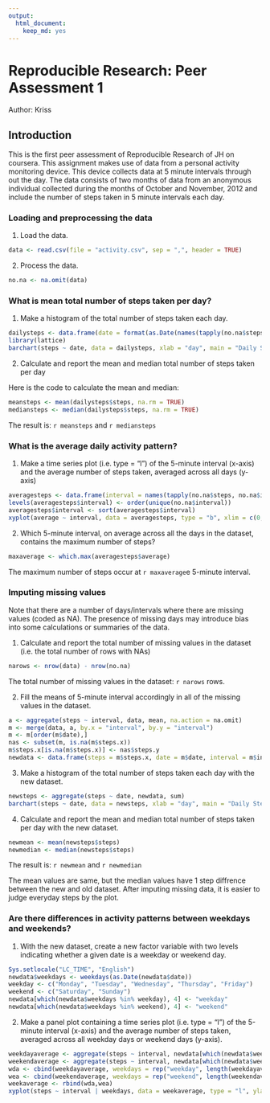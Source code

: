 ```yaml
---
output:
  html_document:
    keep_md: yes
---
```

# Reproducible Research: Peer Assessment 1
Author: Kriss


## Introduction
This is the first peer assessment of Reproducible Research of JH on coursera. This assignment makes use of data from a personal activity monitoring device. This device collects data at 5 minute intervals through out the day. The data consists of two months of data from an anonymous individual collected during the months of October and November, 2012 and include the number of steps taken in 5 minute intervals each day.


### Loading and preprocessing the data

1. Load the data.
```r
data <- read.csv(file = "activity.csv", sep = ",", header = TRUE)
```

2. Process the data.
```r
no.na <- na.omit(data)
```


### What is mean total number of steps taken per day?

1. Make a histogram of the total number of steps taken each day.
```r
dailysteps <- data.frame(date = format(as.Date(names(tapply(no.na$steps, no.na$date, sum))), "%m%d"), steps = tapply(no.na$steps, no.na$date, sum))
library(lattice)
barchart(steps ~ date, data = dailysteps, xlab = "day", main = "Daily Steps from October 1 to November 30, 2012", horizontal = FALSE, scales = list(x = list(cex = 0.7)), xlim = c(0, 62), ylim = c(0, 25000))
```

2. Calculate and report the mean and median total number of steps taken per day

Here is the code to calculate the mean and median:
```r
meansteps <- mean(dailysteps$steps, na.rm = TRUE)
mediansteps <- median(dailysteps$steps, na.rm = TRUE)
```
The result is: `r meansteps` and `r mediansteps`


### What is the average daily activity pattern?

1. Make a time series plot (i.e. type = "l") of the 5-minute interval (x-axis) and the average number of steps taken, averaged across all days (y-axis)
```r
averagesteps <- data.frame(interval = names(tapply(no.na$steps, no.na$interval, mean)), average = tapply(no.na$steps, no.na$interval, mean))
levels(averagesteps$interval) <- order(unique(no.na$interval))
averagesteps$interval <- sort(averagesteps$interval)
xyplot(average ~ interval, data = averagesteps, type = "b", xlim = c(0, 300), ylim = c(0, 250), main = "Average across all the days")
```

2. Which 5-minute interval, on average across all the days in the dataset, contains the maximum number of steps?
```r
maxaverage <- which.max(averagesteps$average)
```

The maximum number of steps occur at `r maxaverage`e 5-minute interval.


### Imputing missing values
Note that there are a number of days/intervals where there are missing values (coded as NA). The presence of missing days may introduce bias into some calculations or summaries of the data.

1. Calculate and report the total number of missing values in the dataset (i.e. the total number of rows with NAs)
```r
narows <- nrow(data) - nrow(no.na)
```

The total number of missing values in the dataset: `r narows` rows.


2. Fill the means of 5-minute interval accordingly in all of the missing values in the dataset.
```r
a <- aggregate(steps ~ interval, data, mean, na.action = na.omit)
m <- merge(data, a, by.x = "interval", by.y = "interval")
m <- m[order(m$date),]
nas <- subset(m, is.na(m$steps.x))
m$steps.x[is.na(m$steps.x)] <- nas$steps.y
newdata <- data.frame(steps = m$steps.x, date = m$date, interval = m$interval)
```
3. Make a histogram of the total number of steps taken each day with the new dataset.
```r
newsteps <- aggregate(steps ~ date, newdata, sum)
barchart(steps ~ date, data = newsteps, xlab = "day", main = "Daily Steps from October 1 to November 30, 2012", xlim = c(0, 62), ylim = c(0, 25000))
```

4. Calculate and report the mean and median total number of steps taken per day with the new dataset.
```r
newmean <- mean(newsteps$steps)
newmedian <- median(newsteps$steps)
```
The result is: `r newmean` and `r newmedian`

The mean values are same, but the median values have 1 step diffrence between the new and old dataset. After imputing missing data, it is easier to judge everyday steps by the plot.


### Are there differences in activity patterns between weekdays and weekends?

1. With the new dataset, create a new factor variable with two levels  indicating whether a given date is a weekday or weekend day.
```r
Sys.setlocale("LC_TIME", "English")
newdata$weekdays <- weekdays(as.Date(newdata$date))
weekday <- c("Monday", "Tuesday", "Wednesday", "Thursday", "Friday")
weekend <- c("Saturday", "Sunday")
newdata[which(newdata$weekdays %in% weekday), 4] <- "weekday"
newdata[which(newdata$weekdays %in% weekend), 4] <- "weekend"
```

2. Make a panel plot containing a time series plot (i.e. type = "l") of the 5-minute interval (x-axis) and the average number of steps taken, averaged across all weekday days or weekend days (y-axis).
```r
weekdayaverage <- aggregate(steps ~ interval, newdata[which(newdata$weekdays == "weekday"), ], mean)
weekendaverage <- aggregate(steps ~ interval, newdata[which(newdata$weekdays == "weekend"), ], mean)
wda <- cbind(weekdayaverage, weekdays = rep("weekday", length(weekdayaverage$steps)))
wea <- cbind(weekendaverage, weekdays = rep("weekend", length(weekendaverage$steps)))
weekaverage <- rbind(wda,wea)
xyplot(steps ~ interval | weekdays, data = weekaverage, type = "l", ylab = "Number of steps", main = "Activity patterns of weekdays and weekends", layout = c(1, 2))
```

